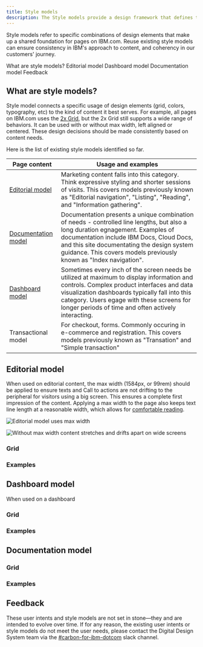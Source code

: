 ```yaml
---
title: Style models
description: The Style models provide a design framework that defines the foundational sructures of IBM.com pages in order to establish consistency and coherency across users' journeys in a scalable way.
---
```


<PageDescription>

Style models refer to specific combinations of design elements that make up a shared foundation for pages on IBM.com. Reuse existing style models can ensure consistency in IBM's approach to content, and coherency in our customers' journey.

</PageDescription>

<AnchorLinks>

<AnchorLink>What are style models?</AnchorLink>
<AnchorLink>Editorial model</AnchorLink>
<AnchorLink>Dashboard model</AnchorLink>
<AnchorLink>Documentation model</AnchorLink>
<AnchorLink>Feedback</AnchorLink>

</AnchorLinks>

## What are style models?

Style model connects a specific usage of design elements (grid, colors, typography, etc) to the kind of content it best serves. For example, all pages on IBM.com uses the <a href="https://www.carbondesignsystem.com/guidelines/2x-grid/overview/" target="_blank">2x Grid</a>, but the 2x Grid still supports a wide range of behaviors. It can be used with or without max width, left aligned or centered. These design decisions should be made consistently based on content needs.

Here is the list of existing style models identified so far.

| Page content                                | Usage and examples                                                                                                                                                                                                                                                                              |
| ------------------------------------------- | ----------------------------------------------------------------------------------------------------------------------------------------------------------------------------------------------------------------------------------------------------------------------------------------------- |
| [Editorial model](#editorial-model)         | Marketing content falls into this category. Think expressive styling and shorter sessions of visits. This covers models previously known as "Editorial navigation", "Listing", "Reading", and "Information gathering".                                                                          |
| [Documentation model](#documentation-model) | Documentation presents a unique combination of needs - controlled line lengths, but also a long duration egnagement. Examples of documentation include IBM Docs, Cloud Docs, and this site documentating the design system guidance. This covers models previously known as "Index navigation". |
| [Dashboard model](#dashboard-model)         | Sometimes every inch of the screen needs be utilized at maximum to display information and controls. Complex product interfaces and data visualization dashboards typically fall into this category. Users egage with these screens for longer periods of time and often actively interacting.  |
| Transactional model                         | For checkout, forms. Commonly occuring in e-commerce and registration. This covers models previously known as "Transation" and "Simple transaction"                                                                                                                                             |

## Editorial model

When used on editorial content, the max width (1584px, or 99rem) should be applied to ensure texts and Call to actions are not drifting to the peripheral for visitors using a big screen. This ensures a complete first impression of the content. Applying a max width to the page also keeps text line length at a reasonable width, which allows for <a href="https://www.ibm.com/design/language/typography/type-basics/#comfortable-reading" target="_blank">comfortable reading</a>.

<Row>
<Column colMd={4} colLg={4} >
<DoDontExample type="do" caption="Editorial model uses max width to keep content centralized.">

![Editorial model uses max width](../../images/guidelines/style-models/style-models-editorial-do-dont-1.png)

</DoDontExample>
</Column>
<Column colMd={4} colLg={4} >
<DoDontExample type="dont" caption="Without max width content stretches and drifts apart on wide screens.">

![Without max width content stretches and drifts apart on wide screens](../../images/guidelines/style-models/style-models-editorial-do-dont-2.png)

</DoDontExample>
</Column>
</Row>

### Grid

### Examples

## Dashboard model

When used on a dashboard

### Grid

### Examples

## Documentation model

### Grid

### Examples

## Feedback

These user intents and style models are not set in stone—they and are intended to evolve over time. If for any reason, the existing user intents or style models do not meet the user needs, please contact the Digital Design System team via the <a href="https://cognitive-app.slack.com/archives/C2PLX8GQ6" target="_blank">#carbon-for-ibm-dotcom</a> slack channel.
